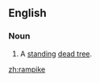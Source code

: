 ==English==

===Noun===
{{en-noun}}

# {{context|dated|regional}} A [[standing]] [[dead tree]].

[[zh:rampike]]